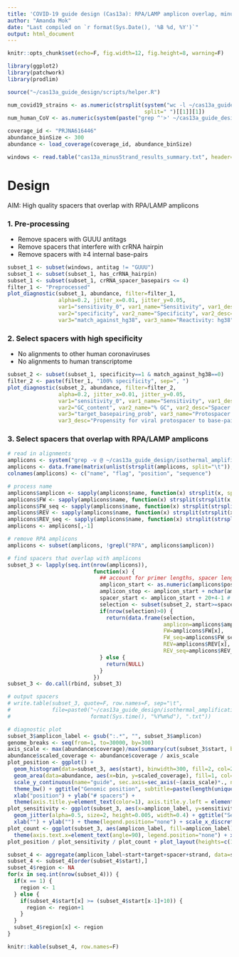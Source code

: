 ```yaml
---
title: 'COVID-19 guide design (Cas13a): RPA/LAMP amplicon overlap, minus strand'
author: "Amanda Mok"
date: "Last compiled on `r format(Sys.Date(), '%B %d, %Y')`"
output: html_document
---
```


```r
knitr::opts_chunk$set(echo=F, fig.width=12, fig.height=8, warning=F)

library(ggplot2)
library(patchwork)
library(prodlim)

source("~/cas13a_guide_design/scripts/helper.R")
```

```r
num_covid19_strains <- as.numeric(strsplit(system("wc -l ~/cas13a_guide_design/ref_data/gisaid_cov2020_alignment.txt", intern=T),
                                           split=" ")[[1]][1])
num_human_CoV <- as.numeric(system(paste("grep ^'>' ~/cas13a_guide_design/ref_data/human_CoV.fa | wc -l"), intern=T))

coverage_id <- "PRJNA616446"
abundance_binSize <- 300
abundance <- load_coverage(coverage_id, abundance_binSize)

windows <- read.table("cas13a_minusStrand_results_summary.txt", header=T, stringsAsFactors=F)
```

# Design

AIM: High quality spacers that overlap with RPA/LAMP amplicons

### 1. Pre-processing

- Remove spacers with GUUU antitags
- Remove spacers that interfere with crRNA hairpin
- Remove spacers with ≥4 internal base-pairs

```r
subset_1 <- subset(windows, antitag != "GUUU")
subset_1 <- subset(subset_1, has_crRNA_hairpin)
subset_1 <- subset(subset_1, crRNA_spacer_basepairs <= 4)
filter_1 <- "Preprocessed"
plot_diagnostic(subset_1, abundance, filter=filter_1,
                alpha=0.2, jitter_x=0.01, jitter_y=0.05,
                var1="sensitivity_0", var1_name="Sensitivity", var1_desc="% SARS-CoV-2 genomes captured",
                var2="specificity", var2_name="Specificity", var2_desc="% human coronaviruses missed",
                var3="match_against_hg38", var3_name="Reactivity: hg38", var3_desc="# alignments to human transcriptome")
```

### 2. Select spacers with high specificity

- No alignments to other human coronaviruses
- No alignments to human transcriptome

```r
subset_2 <- subset(subset_1, specificity==1 & match_against_hg38==0)
filter_2 <- paste(filter_1, "100% specificity", sep=", ")
plot_diagnostic(subset_2, abundance, filter=filter_2,
                alpha=0.2, jitter_x=0.01, jitter_y=0.05,
                var1="sensitivity_0", var1_name="Sensitivity", var1_desc="% SARS-CoV-2 genomes captured",
                var2="GC_content", var2_name="% GC", var2_desc="Spacer GC content",
                var3="target_basepairing_prob", var3_name="Protospacer structure", 
                var3_desc="Propensity for viral protospacer to base-pair")
```

### 3. Select spacers that overlap with RPA/LAMP amplicons

```r
# read in alignments
amplicons <- system("grep -v @ ~/cas13a_guide_design/isothermal_amplification/amplicons_mapped.sam | cut -f 1,2,4,10", intern=T)
amplicons <- data.frame(matrix(unlist(strsplit(amplicons, split="\t")), byrow=T, ncol=4), stringsAsFactors=F)
colnames(amplicons) <- c("name", "flag", "position", "sequence")

# process name
amplicons$amplicon <- sapply(amplicons$name, function(x) strsplit(x, split=";")[[1]][1])
amplicons$FW <- sapply(amplicons$name, function(x) strsplit(strsplit(x, split=";")[[1]][2], split=":")[[1]][1])
amplicons$FW_seq <- sapply(amplicons$name, function(x) strsplit(strsplit(x, split=";")[[1]][2], split=":")[[1]][2])
amplicons$REV <- sapply(amplicons$name, function(x) strsplit(strsplit(x, split=";")[[1]][3], split=":")[[1]][1])
amplicons$REV_seq <- sapply(amplicons$name, function(x) strsplit(strsplit(x, split=";")[[1]][3], split=":")[[1]][2])
amplicons <- amplicons[,-1]

# remove RPA amplicons
amplicons <- subset(amplicons, !grepl("RPA", amplicons$amplicon))

# find spacers that overlap with amplicons
subset_3 <- lapply(seq.int(nrow(amplicons)),
                           function(x) {
                             ## account for primer lengths, spacer length, and antitag
                             amplicon_start <- as.numeric(amplicons$position[x]) + nchar(amplicons$FW_seq[x])-1
                             amplicon_stop <- amplicon_start + nchar(amplicons$sequence[x]) - nchar(amplicons$REV_seq[x])+1
                             spacer_start <- amplicon_start + 20+4-1 # account for spacer length and antitag
                             selection <- subset(subset_2, start>=spacer_start & start<=amplicon_stop)
                             if(nrow(selection)>0) {
                               return(data.frame(selection,
                                                 amplicon=amplicons$amplicon[x],
                                                 FW=amplicons$FW[x],
                                                 FW_seq=amplicons$FW_seq[x],
                                                 REV=amplicons$REV[x],
                                                 REV_seq=amplicons$REV_seq[x]))
                             } else {
                               return(NULL)
                             }
                           })
subset_3 <- do.call(rbind, subset_3)

# output spacers
# write.table(subset_3, quote=F, row.names=F, sep="\t",
#             file=paste0("~/cas13a_guide_design/isothermal_amplification/guides_amplicon_overlap_minusStrand", 
#                         format(Sys.time(), "%Y%m%d"), ".txt"))

# diagnostic plot
subset_3$amplicon_label <- gsub(":.*", "", subset_3$amplicon) 
genome_breaks <- seq(from=1, to=30000, by=300)
axis_scale <- max(abundance$coverage)/max(summary(cut(subset_3$start, breaks=genome_breaks)))
abundance$scaled_coverage <- abundance$coverage / axis_scale
plot_position <- ggplot() + 
  geom_histogram(data=subset_3, aes(start), binwidth=300, fill=2, col=2, alpha=0.5) + xlim(0, 30000) + 
  geom_area(data=abundance, aes(x=bin, y=scaled_coverage), fill=1, col=1, alpha=0.2) +
  scale_y_continuous(name="guide", sec.axis=sec_axis(~(axis_scale)*., name="virus")) +
  theme_bw() + ggtitle("Genomic position", subtitle=paste(length(unique(subset_3$start)), "spacers")) + 
  xlab("position") + ylab("# spacers") +
  theme(axis.title.y=element_text(color=1), axis.title.y.left = element_text(color=2))
plot_sensitivity <- ggplot(subset_3, aes(x=amplicon_label, y=sensitivity_01, col=amplicon_label)) + theme_bw() + 
  geom_jitter(alpha=0.5, size=2, height=0.005, width=0.4) + ggtitle("Sensitivity (allowing 1 mismatch)") + 
  xlab("") + ylab("") + theme(legend.position="none") + scale_x_discrete(labels=summary(as.factor(subset_3$amplicon_label)))
plot_count <- ggplot(subset_3, aes(amplicon_label, fill=amplicon_label)) + theme_bw() + geom_bar() +
  theme(axis.text.x=element_text(angle=90), legend.position="none") + xlab("")
plot_position / plot_sensitivity / plot_count + plot_layout(heights=c(1,2,1))
```

```r
subset_4 <- aggregate(amplicon_label~start+target+spacer+strand, data=subset_3, FUN=paste, collapse=", ")
subset_4 <- subset_4[order(subset_4$start),]
subset_4$region <- NA
for(x in seq.int(nrow(subset_4))) {
  if(x == 1) {
    region <- 1
  } else {
    if(subset_4$start[x] >= (subset_4$start[x-1]+10)) {
      region <- region+1
    }
  }
  subset_4$region[x] <- region
}

knitr::kable(subset_4, row.names=F)
```